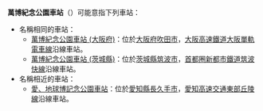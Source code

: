 '''萬博紀念公園車站'''（{{lang|ja|万博記念公園駅}}）可能意指下列車站：
* 名稱相同的車站：
** [[萬博紀念公園車站_(大阪府)|萬博紀念公園車站 (大阪府)]]：位於[[大阪府|大阪府]][[吹田市|吹田市]]，[[大阪高速鐵道|大阪高速鐵道]][[大阪單軌電車線|大阪單軌電車線]]沿線車站。
** [[萬博紀念公園車站_(茨城縣)|萬博紀念公園車站 (茨城縣)]]：位於[[茨城縣|茨城縣]][[筑波市|筑波市]]，[[首都圈新都市鐵道|首都圈新都市鐵道]][[筑波快線|筑波快線]]沿線車站。
* 名稱相近的車站：
** [[愛、地球博記念公園車站|愛、地球博記念公園車站]]：位於[[愛知縣|愛知縣]][[長久手市|長久手市]]，[[愛知高速交通|愛知高速交通]][[東部丘陵線|東部丘陵線]]沿線車站。

{{disambig|Cat=八字以上車站名消歧義|Bampaku-Kinen-Kouen}}